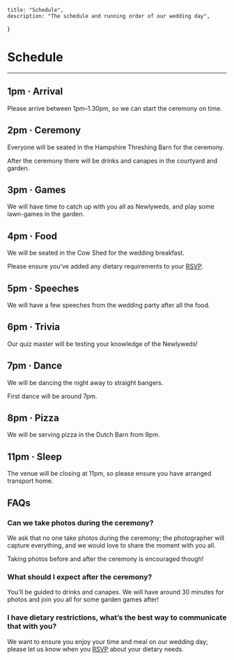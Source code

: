 
    title: "Schedule",
    description: "The schedule and running order of our wedding day",
}

# Schedule
---


## **1pm** &middot; Arrival
Please arrive between 1pm–1.30pm, so we can start the ceremony on time.

## **2pm** &middot; Ceremony
Everyone will be seated in the Hampshire Threshing Barn for the ceremony.

After the ceremony there will be drinks and canapes in the courtyard and garden.

## **3pm** &middot; Games
We will have time to catch up with you all as Newlyweds, and play some lawn-games in the garden.

## **4pm** &middot; Food
We will be seated in the Cow Shed for the wedding breakfast.

Please ensure you've added any dietary requirements to your [RSVP](/rsvp).

## **5pm** &middot; Speeches
We will have a few speeches from the wedding party after all the food.

## **6pm** &middot; Trivia
Our quiz master will be testing your knowledge of the Newlyweds!

## **7pm** &middot; Dance
We will be dancing the night away to straight bangers.

First dance will be around 7pm.

## **8pm** &middot; Pizza
We will be serving pizza in the Dutch Barn from 9pm.

## **11pm** &middot; Sleep
The venue will be closing at 11pm, so please ensure you have arranged transport home.


## FAQs

### Can we take photos during the ceremony?
We ask that no one take photos during the ceremony; the photographer will capture everything, and we would love to share the moment with you all.

Taking photos before and after the ceremony is encouraged though!

### What should I expect after the ceremony?
You'll be guided to drinks and canapes. We will have around 30 minutes for photos and join you all for some garden games after!

### I have dietary restrictions, what’s the best way to communicate that with you?
We want to ensure you enjoy your time and meal on our wedding day; please let us know when you [RSVP](/account) about your dietary needs.

<KeyLinks />
